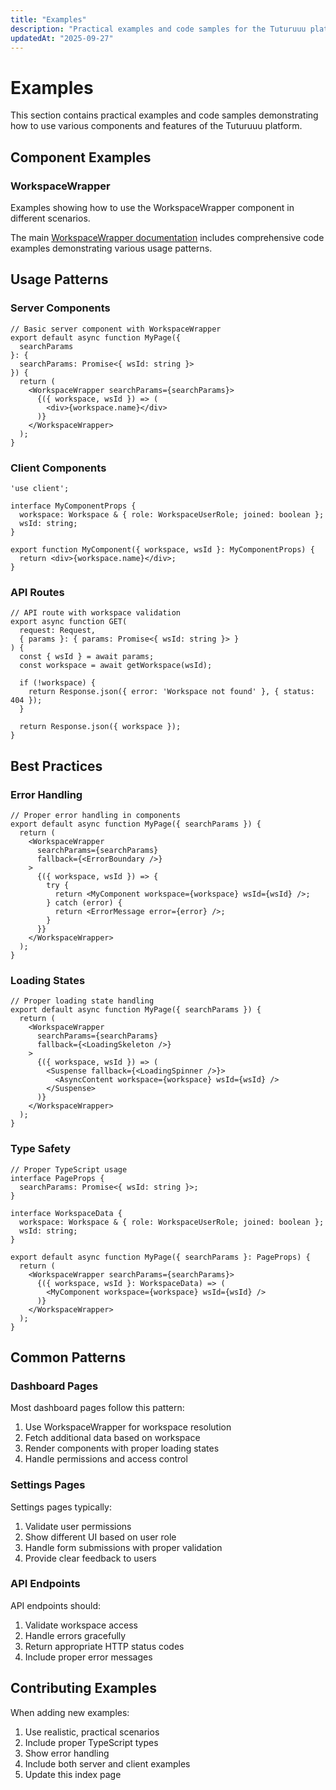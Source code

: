 ```yaml
---
title: "Examples"
description: "Practical examples and code samples for the Tuturuuu platform"
updatedAt: "2025-09-27"
---
```


# Examples

This section contains practical examples and code samples demonstrating how to use various components and features of the Tuturuuu platform.

## Component Examples

### WorkspaceWrapper

Examples showing how to use the WorkspaceWrapper component in different scenarios.

The main [WorkspaceWrapper documentation](/platform/components/workspace-wrapper) includes comprehensive code examples demonstrating various usage patterns.

## Usage Patterns

### Server Components

```tsx
// Basic server component with WorkspaceWrapper
export default async function MyPage({ 
  searchParams 
}: { 
  searchParams: Promise<{ wsId: string }> 
}) {
  return (
    <WorkspaceWrapper searchParams={searchParams}>
      {({ workspace, wsId }) => (
        <div>{workspace.name}</div>
      )}
    </WorkspaceWrapper>
  );
}
```

### Client Components

```tsx
'use client';

interface MyComponentProps {
  workspace: Workspace & { role: WorkspaceUserRole; joined: boolean };
  wsId: string;
}

export function MyComponent({ workspace, wsId }: MyComponentProps) {
  return <div>{workspace.name}</div>;
}
```

### API Routes

```tsx
// API route with workspace validation
export async function GET(
  request: Request,
  { params }: { params: Promise<{ wsId: string }> }
) {
  const { wsId } = await params;
  const workspace = await getWorkspace(wsId);
  
  if (!workspace) {
    return Response.json({ error: 'Workspace not found' }, { status: 404 });
  }
  
  return Response.json({ workspace });
}
```

## Best Practices

### Error Handling

```tsx
// Proper error handling in components
export default async function MyPage({ searchParams }) {
  return (
    <WorkspaceWrapper 
      searchParams={searchParams}
      fallback={<ErrorBoundary />}
    >
      {({ workspace, wsId }) => {
        try {
          return <MyComponent workspace={workspace} wsId={wsId} />;
        } catch (error) {
          return <ErrorMessage error={error} />;
        }
      }}
    </WorkspaceWrapper>
  );
}
```

### Loading States

```tsx
// Proper loading state handling
export default async function MyPage({ searchParams }) {
  return (
    <WorkspaceWrapper 
      searchParams={searchParams}
      fallback={<LoadingSkeleton />}
    >
      {({ workspace, wsId }) => (
        <Suspense fallback={<LoadingSpinner />}>
          <AsyncContent workspace={workspace} wsId={wsId} />
        </Suspense>
      )}
    </WorkspaceWrapper>
  );
}
```

### Type Safety

```tsx
// Proper TypeScript usage
interface PageProps {
  searchParams: Promise<{ wsId: string }>;
}

interface WorkspaceData {
  workspace: Workspace & { role: WorkspaceUserRole; joined: boolean };
  wsId: string;
}

export default async function MyPage({ searchParams }: PageProps) {
  return (
    <WorkspaceWrapper searchParams={searchParams}>
      {({ workspace, wsId }: WorkspaceData) => (
        <MyComponent workspace={workspace} wsId={wsId} />
      )}
    </WorkspaceWrapper>
  );
}
```

## Common Patterns

### Dashboard Pages

Most dashboard pages follow this pattern:

1. Use WorkspaceWrapper for workspace resolution
2. Fetch additional data based on workspace
3. Render components with proper loading states
4. Handle permissions and access control

### Settings Pages

Settings pages typically:

1. Validate user permissions
2. Show different UI based on user role
3. Handle form submissions with proper validation
4. Provide clear feedback to users

### API Endpoints

API endpoints should:

1. Validate workspace access
2. Handle errors gracefully
3. Return appropriate HTTP status codes
4. Include proper error messages

## Contributing Examples

When adding new examples:

1. Use realistic, practical scenarios
2. Include proper TypeScript types
3. Show error handling
4. Include both server and client examples
5. Update this index page
